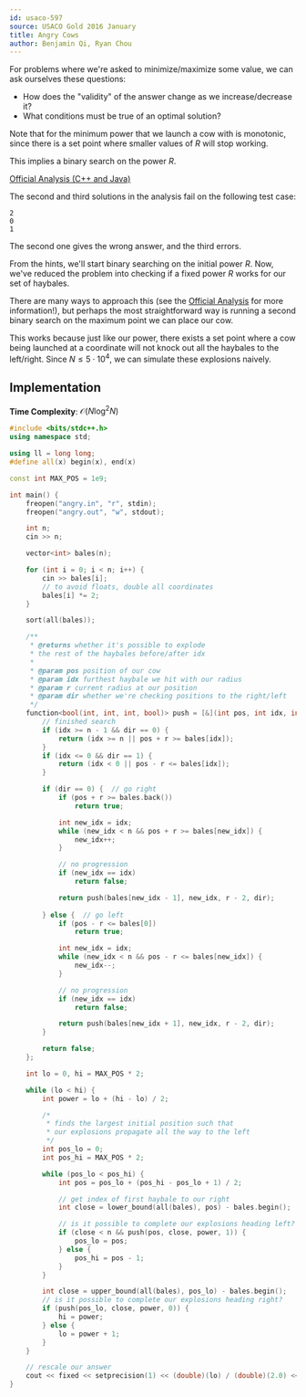 ```yaml
---
id: usaco-597
source: USACO Gold 2016 January
title: Angry Cows
author: Benjamin Qi, Ryan Chou
---
```


<Spoiler title="Hint 1">

For problems where we're asked to minimize/maximize some value, we can ask ourselves these questions:

- How does the "validity" of the answer change as we increase/decrease it?
- What conditions must be true of an optimal solution?

</Spoiler>

<Spoiler title="Answer to Hint 1">

Note that for the minimum power that we launch a cow with is monotonic, since there is a set point where smaller values of $R$ will stop working.

This implies a binary search on the power $R$.

</Spoiler>

<Spoiler title="Solution">

[Official Analysis (C++ and Java)](http://www.usaco.org/current/data/sol_angry_gold_jan16.html)

<Warning>
The second and third solutions in the analysis fail on the following test case:

```
2
0
1
```

The second one gives the wrong answer, and the third errors.
</Warning>

From the hints, we'll start binary searching on the initial power $R$. Now, we've reduced the problem into checking if a fixed power $R$ works for our set of haybales.

There are many ways to approach this (see the [Official Analysis](http://www.usaco.org/current/data/sol_angry_gold_jan16.html) for more information!), but perhaps the most straightforward way is running a second binary search on the maximum point we can place our cow.

This works because just like our power, there exists a set point where a cow being launched at a coordinate will not knock out all the haybales to the left/right. Since $N \leq 5 \cdot 10^4$, we can simulate these explosions naively.

## Implementation

**Time Complexity**: $\mathcal{O}(N \log^2 N)$

<LanguageSection>
<CPPSection>

```cpp
#include <bits/stdc++.h>
using namespace std;

using ll = long long;
#define all(x) begin(x), end(x)

const int MAX_POS = 1e9;

int main() {
	freopen("angry.in", "r", stdin);
	freopen("angry.out", "w", stdout);

	int n;
	cin >> n;

	vector<int> bales(n);

	for (int i = 0; i < n; i++) {
		cin >> bales[i];
		// to avoid floats, double all coordinates
		bales[i] *= 2;
	}

	sort(all(bales));

	/**
	 * @returns whether it's possible to explode
	 * the rest of the haybales before/after idx
	 *
	 * @param pos position of our cow
	 * @param idx furthest haybale we hit with our radius
	 * @param r current radius at our position
	 * @param dir whether we're checking positions to the right/left
	 */
	function<bool(int, int, int, bool)> push = [&](int pos, int idx, int r, bool dir) {
		// finished search
		if (idx >= n - 1 && dir == 0) {
			return (idx >= n || pos + r >= bales[idx]);
		}
		if (idx <= 0 && dir == 1) {
			return (idx < 0 || pos - r <= bales[idx]);
		}

		if (dir == 0) {  // go right
			if (pos + r >= bales.back())
				return true;

			int new_idx = idx;
			while (new_idx < n && pos + r >= bales[new_idx]) {
				new_idx++;
			}

			// no progression
			if (new_idx == idx)
				return false;

			return push(bales[new_idx - 1], new_idx, r - 2, dir);
		
		} else {  // go left
			if (pos - r <= bales[0])
				return true;

			int new_idx = idx;
			while (new_idx < n && pos - r <= bales[new_idx]) {
				new_idx--;
			}

			// no progression
			if (new_idx == idx)
				return false;

			return push(bales[new_idx + 1], new_idx, r - 2, dir);
		}

		return false;
	};

	int lo = 0, hi = MAX_POS * 2;

	while (lo < hi) {
		int power = lo + (hi - lo) / 2;

		/*
		 * finds the largest initial position such that
		 * our explosions propagate all the way to the left
		 */
		int pos_lo = 0;
		int pos_hi = MAX_POS * 2;

		while (pos_lo < pos_hi) {
			int pos = pos_lo + (pos_hi - pos_lo + 1) / 2;

			// get index of first haybale to our right
			int close = lower_bound(all(bales), pos) - bales.begin();

			// is it possible to complete our explosions heading left?
			if (close < n && push(pos, close, power, 1)) {
				pos_lo = pos;
			} else {
				pos_hi = pos - 1;
			}
		}

		int close = upper_bound(all(bales), pos_lo) - bales.begin();
		// is it possible to complete our explosions heading right?
		if (push(pos_lo, close, power, 0)) {
			hi = power;
		} else {
			lo = power + 1;
		}
	}

	// rescale our answer
	cout << fixed << setprecision(1) << (double)(lo) / (double)(2.0) << endl;
}
```

</CPPSection>
</LanguageSection>

</Spoiler>
